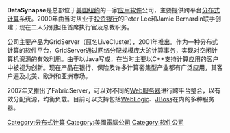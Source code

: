 {{update|time=2018-09-15T09:06:36+00:00}}
{{unreferenced|time=2012-11-29T00:53:36+00:00}}
'''DataSynapse'''是总部位于[[美国|美国]][[纽约|纽约]]的一家[[应用软件|应用软件]]公司，主要提供跨平台[[分布式计算|分布式计算]]系统。2000年由当时从业于[[投资银行|投资银行]]的Peter Lee和Jamie Bernardin联手创建；现在二人分别担任首席执行官及总裁职务。

公司主要产品为GridServer（原名LiveCluster），2001年推出。作为一种分布式计算的软件平台，GridServer通过网络分配规模庞大的计算事务，实现对空闲计算机资源的有效利用。由于以Java写成，在当时主要以C++支持计算应用的客户中被视为创新。现在产品在银行、保险及许多计算密集型产业都有广泛应用，其客户遍及北美、欧洲和亚洲市场。

2007年又推出了FabricServer，可以对不同的[[Web服务器|Web服务器]]进行跨平台整合，以有效分配资源，均衡负载。目前可以支持包括[[WebLogic|WebLogic]]、[[JBoss|JBoss]]在内的多种服务器。

{{Ict-company-stub}}

[[Category:分布式计算|Category:分布式计算]]
[[Category:美國電腦公司|Category:美國電腦公司]]
[[Category:软件公司|Category:软件公司]]